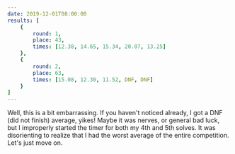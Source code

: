 ```yaml
---
date: 2019-12-01T08:00:00
results: [
    {
        round: 1,
        place: 43,
        times: [12.38, 14.65, 15.34, 20.07, 13.25]
    },
    {
        round: 2,
        place: 63,
        times: [15.08, 12.30, 11.52, DNF, DNF]
    }
]
---
```


Well, this is a bit embarrassing. If you haven't noticed already, I got a DNF (did not finish) average, yikes! Maybe it was nerves, or general bad luck, but I improperly started the timer for both my 4th and 5th solves. It was disorienting to realize that I had the worst average of the entire competition. Let's just move on.
